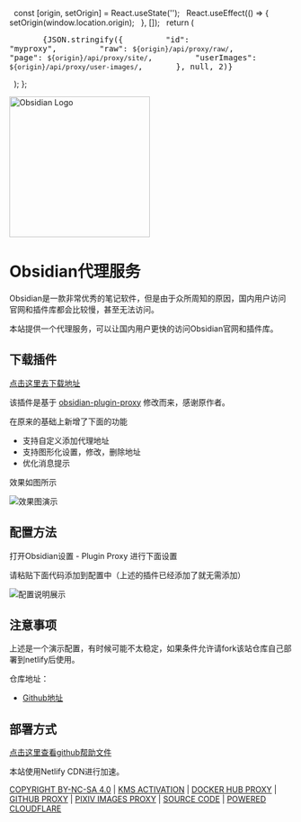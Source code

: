 
  const [origin, setOrigin] = React.useState('');
  React.useEffect(() => {
    setOrigin(window.location.origin);
  }, []);
  return (
    <pre>
      {JSON.stringify({
        "id": "myproxy",
        "raw": `${origin}/api/proxy/raw/`,
        "page": `${origin}/api/proxy/site/`,
        "userImages": `${origin}/api/proxy/user-images/`,
      }, null, 2)}
    </pre>
  );
};

[//]: # (![]&#40;/images/obsidian.png&#41;)

<div style={{textAlign: 'center'}}>
  <img src="https://obsidian.md/images/obsidian-logo-gradient.svg" width="250em" style={{marginTop: '-25px'}} alt="Obsidian Logo" />
  <br />
  <h1>Obsidian代理服务</h1>
</div>

Obsidian是一款非常优秀的笔记软件，但是由于众所周知的原因，国内用户访问官网和插件库都会比较慢，甚至无法访问。

本站提供一个代理服务，可以让国内用户更快的访问Obsidian官网和插件库。

## 下载插件

[点击这里去下载地址](https://github.com/gslnzfq/obsidian-plugin-proxy/releases)

该插件是基于 [obsidian-plugin-proxy](https://github.com/binyu1231/obsidian-plugin-proxy) 修改而来，感谢原作者。

在原来的基础上新增了下面的功能

- 支持自定义添加代理地址
- 支持图形化设置，修改，删除地址
- 优化消息提示

效果如图所示

![效果图演示](/images/feature.png)

## 配置方法

打开Obsidian设置 - Plugin Proxy 进行下面设置

请粘贴下面代码添加到配置中（上述的插件已经添加了就无需添加）

<ShowUrl/>

![配置说明展示](/images/obsidian_proxy.jpg)

## 注意事项

上述是一个演示配置，有时候可能不太稳定，如果条件允许请fork该站仓库自己部署到netlify后使用。

仓库地址：

- [Github地址](https://github.com/gslnzfq/obsidian-proxy-server)

## 部署方式

[点击这里查看github帮助文件](https://github.com/gslnzfq/obsidian-proxy-server)

<style>{`
  body {
    font-family: -apple-system, BlinkMacSystemFont, "Segoe UI", Roboto, "Helvetica Neue", Arial, sans-serif;
    line-height: 1.2;
    color: #000;
    margin: 0;
    padding: 30px;
  }
  .container {
    max-width: 1320px;
    margin: 0 auto;
    padding: 20px;
  }
  h1 {
    font-size: 2em;
    margin-bottom: 0.5em;
    color: #9d0e06;
    font-weight: 900;
  }
  p {
    margin-bottom: 1.5em;
  }
  pre {
    background: #2d2d2d;
    color: #f8f8f2;
    padding: 30px 20px 20px;
    border-radius: 5px;
    overflow-x: auto;
    position: relative;
  }
  pre::before {
    content: " ";
    display: block;
    position: absolute;
    top: 10px;
    left: 10px;
    width: 12px;
    height: 12px;
    background: #ff5f56;
    border-radius: 50%;
    box-shadow: 20px 0 0 #ffbd2e, 40px 0 0 #27c93f;
  }
  code {
    font-family: "SFMono-Regular", Consolas, "Liberation Mono", Menlo, Courier, monospace;
    font-size: 0.875em;
  }
  .copy-button {
    position: absolute;
    top: 10px;
    right: 10px;
    background: #007aff;
    color: white;
    border: none;
    padding: 5px 10px;
    border-radius: 5px;
    cursor: pointer;
    opacity: 0;
    transition: opacity 0.3s;
  }
  pre:hover .copy-button {
    opacity: 1;
  }
  .custom-button {
    display: inline-block;
    padding: 0 5px;
    color: #919ca7;
    text-align: center;
    text-decoration: none;
    font-size: 14px;
    font-weight: 900;
    cursor: pointer;
  }
  .custom-button:hover {
    background-color: #7c858e;
    color: #ffffff;
  }
`}</style>

<div style={{textAlign: 'center', marginTop: '2rem'}}>
  <p style={{color: '#2a7903', fontSize: '14px', fontWeight: '500'}}>
    本站使用Netlify CDN进行加速。
  </p>
  <a href="http://creativecommons.org/licenses/by-nc-sa/4.0/" className="custom-button">COPYRIGHT BY-NC-SA 4.0</a> | 
  <a href="https://ikms.eu.org" className="custom-button">KMS ACTIVATION</a> | 
  <a href="https://docker.everyhub.top" className="custom-button">DOCKER HUB PROXY</a> | 
  <a href="https://git.everyhub.top" className="custom-button">GITHUB PROXY</a> | 
  <a href="https://pixiv.everyhub.top" className="custom-button">PIXIV IMAGES PROXY</a> | 
  <a href="https://github.com/jonssonyan/cf-workers-proxy" className="custom-button">SOURCE CODE</a> | 
  <a href="https://cloudflare.com" className="custom-button">POWERED CLOUDFLARE</a>
</div>
